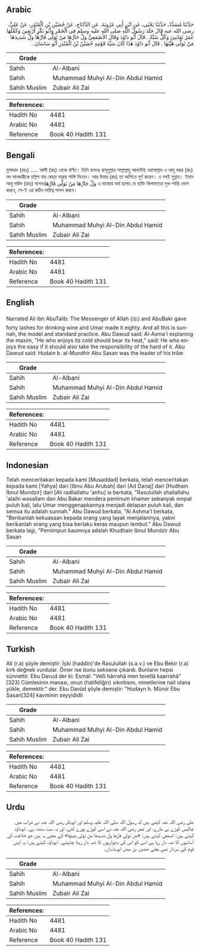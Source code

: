 ## Arabic


<div dir="rtl" lang="ar" style={{fontSize:'larger',backgroundColor:'#f8f9fa',padding:20}}>
حَدَّثَنَا مُسَدَّدٌ، حَدَّثَنَا يَحْيَى، عَنِ ابْنِ أَبِي عَرُوبَةَ، عَنِ الدَّانَاجِ، عَنْ حُضَيْنِ بْنِ الْمُنْذِرِ، عَنْ عَلِيٍّ، رضى الله عنه قَالَ جَلَدَ رَسُولُ اللَّهِ صلى الله عليه وسلم فِي الْخَمْرِ وَأَبُو بَكْرٍ أَرْبَعِينَ وَكَمَّلَهَا عُمَرُ ثَمَانِينَ وَكُلٌّ سُنَّةٌ ‏.‏ قَالَ أَبُو دَاوُدَ وَقَالَ الأَصْمَعِيُّ وَلِّ حَارَّهَا مَنْ تَوَلَّى قَارَّهَا وَلِّ شَدِيدَهَا مَنْ تَوَلَّى هَيِّنَهَا ‏.‏ قَالَ أَبُو دَاوُدَ هَذَا كَانَ سَيِّدَ قَوْمِهِ حُضَيْنُ بْنُ الْمُنْذِرِ أَبُو سَاسَانَ ‏.‏
</div>
<div style={{backgroundColor:'#f8f9fa',padding:20, marginBottom: 10}}><table> <thead> <tr> <th>Grade</th> <th></th> </tr> </thead> <tbody> <tr><td>Sahih</td><td>Al-Albani</td></tr><tr><td>Sahih</td><td>Muhammad Muhyi Al-Din Abdul Hamid</td></tr><tr><td>Sahih Muslim</td><td>Zubair Ali Zai</td></tr></tbody></table><table> <thead> <tr> <th>References:</th> <th></th> </tr> </thead> <tbody><tr><td>Hadith No</td><td>4481</td></tr><tr><td>Arabic No</td><td>4481</td></tr><tr><td>Reference</td><td>Book 40 Hadith 131</td></tr></tbody></table></div>

## Bengali


<div dir="ltr" lang="bn" style={{fontSize:'larger',backgroundColor:'#f8f9fa',padding:20}}>
মুসাদ্দাদ (রহঃ) ..... আলী (রাঃ) থেকে বর্ণিত। তিনি বলেনঃ রাসূলুল্লাহ সাল্লাল্লাহু আলাইহি ওয়াসাল্লাম ও আবূ বকর (রাঃ) মদ পানকারীকে চল্লিশ বার কোড়া মারার শাস্তি দিতেন। আর উমার (রাঃ) তা আশিতে পূর্ণ করেন। এ সবই সুন্নাত। ইমাম আবূ দাঊদ (রহঃ) বলেনঃوَلِّ حَارَّهَا مَنْ تَوَلَّى قَارَّهَا এ বাক্যের অর্থ হলোঃ যে ব্যক্তি খিলাফতের সুখ-শান্তি ভোগ করবে, সে-ই এর কঠিন দায়িত্ব পালন করবে।
</div>
<div style={{backgroundColor:'#f8f9fa',padding:20, marginBottom: 10}}><table> <thead> <tr> <th>Grade</th> <th></th> </tr> </thead> <tbody> <tr><td>Sahih</td><td>Al-Albani</td></tr><tr><td>Sahih</td><td>Muhammad Muhyi Al-Din Abdul Hamid</td></tr><tr><td>Sahih Muslim</td><td>Zubair Ali Zai</td></tr></tbody></table><table> <thead> <tr> <th>References:</th> <th></th> </tr> </thead> <tbody><tr><td>Hadith No</td><td>4481</td></tr><tr><td>Arabic No</td><td>4481</td></tr><tr><td>Reference</td><td>Book 40 Hadith 131</td></tr></tbody></table></div>

## English


<div dir="ltr" lang="en" style={{fontSize:'larger',backgroundColor:'#f8f9fa',padding:20}}>
Narrated Ali ibn AbuTalib: The Messenger of Allah (ﷺ) and AbuBakr gave forty lashes for drinking wine and Umar made it eighty. And all this is sunnah, the model and standard practice. Abu Dawud said: Al-Asma'i explaning the maxim, "He who enjoys its cold should bear its heat," said: He who enjoys the easy if it should also take the responsibility of the hard of it. Abu Dawud said: Hudain b. al-Mundhir Abu Sasan was the leader of his tribe
</div>
<div style={{backgroundColor:'#f8f9fa',padding:20, marginBottom: 10}}><table> <thead> <tr> <th>Grade</th> <th></th> </tr> </thead> <tbody> <tr><td>Sahih</td><td>Al-Albani</td></tr><tr><td>Sahih</td><td>Muhammad Muhyi Al-Din Abdul Hamid</td></tr><tr><td>Sahih Muslim</td><td>Zubair Ali Zai</td></tr></tbody></table><table> <thead> <tr> <th>References:</th> <th></th> </tr> </thead> <tbody><tr><td>Hadith No</td><td>4481</td></tr><tr><td>Arabic No</td><td>4481</td></tr><tr><td>Reference</td><td>Book 40 Hadith 131</td></tr></tbody></table></div>

## Indonesian


<div dir="ltr" lang="id" style={{fontSize:'larger',backgroundColor:'#f8f9fa',padding:20}}>
Telah menceritakan kepada kami [Musaddad] berkata, telah menceritakan kepada kami [Yahya] dari [Ibnu Abu Arubah] dari [Ad Danaj] dari [Hudhain Ibnul Mundzir] dari [Ali radliallahu 'anhu] ia berkata, "Rasulullah shallallahu 'alaihi wasallam dan Abu Bakar mendera peminum khamer sebanyak empat puluh kali, lalu Umar menggenapkannya menjadi delapan puluh kali, dan semua itu adalah sunnah." Abu Dawud berkata, "Al Ashma'I berkata, "Berikanlah kekuasaan kepada orang yang layak menjalaninya, yakni berikanlah orang yang bisa berlaku keras maupun lembut." Abu Dawud berkata lagi, "Pemimpun kaumnya adalah Khudhain Ibnul Mundzir Abu Sasan
</div>
<div style={{backgroundColor:'#f8f9fa',padding:20, marginBottom: 10}}><table> <thead> <tr> <th>Grade</th> <th></th> </tr> </thead> <tbody> <tr><td>Sahih</td><td>Al-Albani</td></tr><tr><td>Sahih</td><td>Muhammad Muhyi Al-Din Abdul Hamid</td></tr><tr><td>Sahih Muslim</td><td>Zubair Ali Zai</td></tr></tbody></table><table> <thead> <tr> <th>References:</th> <th></th> </tr> </thead> <tbody><tr><td>Hadith No</td><td>4481</td></tr><tr><td>Arabic No</td><td>4481</td></tr><tr><td>Reference</td><td>Book 40 Hadith 131</td></tr></tbody></table></div>

## Turkish


<div dir="ltr" lang="tr" style={{fontSize:'larger',backgroundColor:'#f8f9fa',padding:20}}>
Ali (r.a) şöyle demiştir: İçki (haddin)'de Rasulullah (s.a.v.) ve Ebu Bekir (r.a) kırk değnek vurdular. Ömer ise bunu seksene çıkardı. Bunların hepsi sünnettir. Ebu Davud der ki: Esmaî: "Velli hârrahâ men tevellâ kaarrahâ"[323] Cümlesinin manası, onun (ha­lifeliğin) sıkıntısını, nimetlerine nail olana yükle, demektir." der. Ebu Davûd şöyle demiştir: "Hudayn h. Münıir Ebu Sasan[324] kavminin seyyididîr
</div>
<div style={{backgroundColor:'#f8f9fa',padding:20, marginBottom: 10}}><table> <thead> <tr> <th>Grade</th> <th></th> </tr> </thead> <tbody> <tr><td>Sahih</td><td>Al-Albani</td></tr><tr><td>Sahih</td><td>Muhammad Muhyi Al-Din Abdul Hamid</td></tr><tr><td>Sahih Muslim</td><td>Zubair Ali Zai</td></tr></tbody></table><table> <thead> <tr> <th>References:</th> <th></th> </tr> </thead> <tbody><tr><td>Hadith No</td><td>4481</td></tr><tr><td>Arabic No</td><td>4481</td></tr><tr><td>Reference</td><td>Book 40 Hadith 131</td></tr></tbody></table></div>

## Urdu


<div dir="rtl" lang="ur" style={{fontSize:'larger',backgroundColor:'#f8f9fa',padding:20}}>
علی رضی اللہ عنہ کہتے ہیں کہ رسول اللہ صلی اللہ علیہ وسلم اور ابوبکر رضی اللہ عنہ نے شراب میں چالیس کوڑے ہی مارے، اور عمر رضی اللہ عنہ نے اسی کوڑے پورے کئے، اور یہ سب سنت ہے۔ ابوداؤد کہتے ہیں: اصمعی کہتے ہیں: «من تولى قارها ول شديدها من تولى هينها» کے معنی یہ ہیں جو خلافت کی آسانیوں کا ذمہ دار رہا ہے اسی کو اس کی دشواریوں کا ذمہ دار رہنا چاہیئے۔ ابوداؤد کہتے ہیں: یہ اپنی قوم کے سردار تھے یعنی حضین بن منذر ابوساسان۔
</div>
<div style={{backgroundColor:'#f8f9fa',padding:20, marginBottom: 10}}><table> <thead> <tr> <th>Grade</th> <th></th> </tr> </thead> <tbody> <tr><td>Sahih</td><td>Al-Albani</td></tr><tr><td>Sahih</td><td>Muhammad Muhyi Al-Din Abdul Hamid</td></tr><tr><td>Sahih Muslim</td><td>Zubair Ali Zai</td></tr></tbody></table><table> <thead> <tr> <th>References:</th> <th></th> </tr> </thead> <tbody><tr><td>Hadith No</td><td>4481</td></tr><tr><td>Arabic No</td><td>4481</td></tr><tr><td>Reference</td><td>Book 40 Hadith 131</td></tr></tbody></table></div>